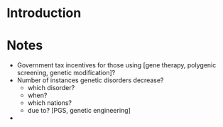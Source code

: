 # Introduction


# Notes

* Government tax incentives for those using [gene therapy, polygenic screening, genetic modification]?
* Number of instances genetic disorders decrease?
  * which disorder?
  * when?
  * which nations?
  * due to? [PGS, genetic engineering]
*
